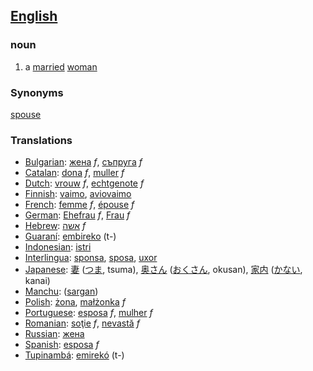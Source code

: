 ==[[English]]==
===noun===
# a [[marry|married]] [[woman]]

===Synonyms===
[[spouse]]

===Translations===
*[[Bulgarian]]: [[жена]] ''f'', [[съпруга]] ''f''
*[[Catalan]]: [[dona]] ''f'', [[muller]] ''f''
*[[Dutch]]: [[vrouw]] ''f'', [[echtgenote]] ''f''
*[[Finnish]]: [[vaimo]], [[aviovaimo]]
*[[French]]: [[femme]] ''f'', [[épouse]] ''f''
*[[German]]: [[Ehefrau]] ''f'', [[Frau]] ''f''
*[[Hebrew]]: [[אשה]] ''f''
*[[Guaraní]]: [[embireko]] (t-)
*[[Indonesian]]: [[istri]]
*[[Interlingua]]: [[sponsa]], [[sposa]], [[uxor]]
*[[Japanese]]: [[妻]] ([[つま]], tsuma), [[奥さん]] ([[おくさん]], okusan), [[家内]] ([[かない]], kanai)
*[[Manchu]]: ([[sargan]])
*[[Polish]]: [[żona]], [[małżonka]] ''f''
*[[Portuguese]]: [[esposa]] ''f'', [[mulher]] ''f''
*[[Romanian]]: [[soţie]] ''f'', [[nevastă]] ''f''
*[[Russian]]: [[жена]]
*[[Spanish]]: [[esposa]] ''f''
*[[Tupinambá]]: [[emirekó]] (t-)